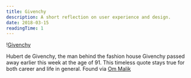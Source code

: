 ```yaml
---
title: Givenchy
description: A short reflection on user experience and design.
date: 2018-03-15
readingTime: 1
---
```


!<a href="/images/articles/givenchy.jpg">Givenchy</a>

Hubert de Givenchy, the man behind the fashion house Givenchy passed away earlier this week at the age of 91. This timeless quote stays true for both career and life in general. Found via <a href="https://om.co/2018/03/12/words-to-live-by-2/">Om Malik</a>